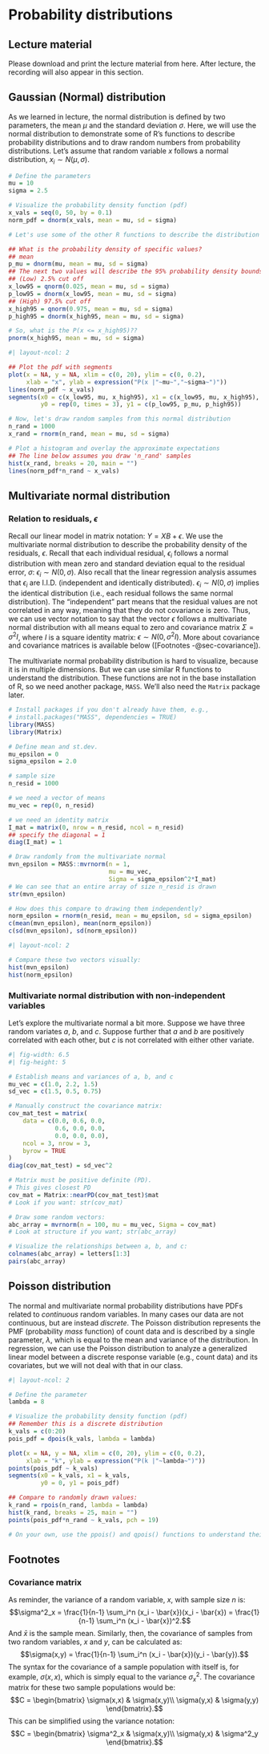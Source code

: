 # Probability distributions

## Lecture material

Please download and print the lecture material from here. After lecture, the recording will also appear in this section.

## Gaussian (Normal) distribution

As we learned in lecture, the normal distribution is defined by two parameters, the mean $\mu$ and the standard deviation $\sigma$. Here, we will use the normal distribution to demonstrate some of R's functions to describe probability distributions and to draw random numbers from probability distributions. Let's assume that random variable $x$ follows a normal distribution, $x_i \sim N(\mu, \sigma)$.

```r
# Define the parameters
mu = 10
sigma = 2.5

# Visualize the probability density function (pdf)
x_vals = seq(0, 50, by = 0.1)
norm_pdf = dnorm(x_vals, mean = mu, sd = sigma)

# Let's use some of the other R functions to describe the distribution

## What is the probability density of specific values?
## mean
p_mu = dnorm(mu, mean = mu, sd = sigma)
## The next two values will describe the 95% probability density bounds
## (Low) 2.5% cut off 
x_low95 = qnorm(0.025, mean = mu, sd = sigma)
p_low95 = dnorm(x_low95, mean = mu, sd = sigma)
## (High) 97.5% cut off
x_high95 = qnorm(0.975, mean = mu, sd = sigma)
p_high95 = dnorm(x_high95, mean = mu, sd = sigma)

# So, what is the P(x <= x_high95)??
pnorm(x_high95, mean = mu, sd = sigma)
```

```r
#| layout-ncol: 2

## Plot the pdf with segments
plot(x = NA, y = NA, xlim = c(0, 20), ylim = c(0, 0.2),
     xlab = "x", ylab = expression("P(x |"~mu~","~sigma~")"))
lines(norm_pdf ~ x_vals)
segments(x0 = c(x_low95, mu, x_high95), x1 = c(x_low95, mu, x_high95),
         y0 = rep(0, times = 3), y1 = c(p_low95, p_mu, p_high95))

# Now, let's draw random samples from this normal distribution
n_rand = 1000
x_rand = rnorm(n_rand, mean = mu, sd = sigma)

# Plot a histogram and overlay the approximate expectations
## The line below assumes you draw 'n_rand' samples
hist(x_rand, breaks = 20, main = "")
lines(norm_pdf*n_rand ~ x_vals)
```

## Multivariate normal distribution

### Relation to residuals, $\epsilon$

Recall our linear model in matrix notation: $Y = XB + \epsilon$. We use the multivariate normal distribution to describe the probability density of the residuals, $\epsilon$. Recall that each individual residual, $\epsilon_i$ follows a normal distribution with mean zero and standard deviation equal to the residual error, $\sigma$: $\epsilon_i \sim N(0, \sigma)$. Also recall that the linear regression analysis assumes that $\epsilon_i$ are I.I.D. (independent and identically distributed). $\epsilon_i \sim N(0, \sigma)$ implies the identical distribution (i.e., each residual follows the same normal distribution). The "independent" part means that the residual values are not correlated in any way, meaning that they do not covariance is zero. Thus, we can use vector notation to say that the vector $\epsilon$ follows a multivariate normal distribution with all means equal to zero and covariance matrix $\Sigma = \sigma^2 I$, where $I$ is a square identity matrix: $\epsilon \sim N(0, \sigma^2 I)$. More about covariance and covariance matrices is available below ([Footnotes -@sec-covariance]).

The multivariate normal probability distribution is hard to visualize, because it is in multiple dimensions. But we can use similar R functions to understand the distribution. These functions are not in the base installation of R, so we need another package, `MASS`. We'll also need the `Matrix` package later.

```r
# Install packages if you don't already have them, e.g., 
# install.packages("MASS", dependencies = TRUE)
library(MASS)
library(Matrix)

# Define mean and st.dev.
mu_epsilon = 0
sigma_epsilon = 2.0

# sample size
n_resid = 1000

# we need a vector of means
mu_vec = rep(0, n_resid)

# we need an identity matrix
I_mat = matrix(0, nrow = n_resid, ncol = n_resid)
## specify the diagonal = 1
diag(I_mat) = 1

# Draw randomly from the multivariate normal
mvn_epsilon = MASS::mvrnorm(n = 1, 
                            mu = mu_vec,
                            Sigma = sigma_epsilon^2*I_mat)
# We can see that an entire array of size n_resid is drawn
str(mvn_epsilon)

# How does this compare to drawing them independently?
norm_epsilon = rnorm(n_resid, mean = mu_epsilon, sd = sigma_epsilon)
c(mean(mvn_epsilon), mean(norm_epsilon))
c(sd(mvn_epsilon), sd(norm_epsilon))

```

```r
#| layout-ncol: 2

# Compare these two vectors visually:
hist(mvn_epsilon)
hist(norm_epsilon)
```

### Multivariate normal distribution with non-independent variables

Let's explore the multivariate normal a bit more. Suppose we have three random variates $a$, $b$, and $c$. Suppose further that $a$ and $b$ are positively correlated with each other, but $c$ is not correlated with either other variate.

```r
#| fig-width: 6.5
#| fig-height: 5

# Establish means and variances of a, b, and c
mu_vec = c(1.0, 2.2, 1.5)
sd_vec = c(1.5, 0.5, 0.75)

# Manually construct the covariance matrix:
cov_mat_test = matrix(
    data = c(0.0, 0.6, 0.0,
             0.6, 0.0, 0.0,
             0.0, 0.0, 0.0),
    ncol = 3, nrow = 3,
    byrow = TRUE
)
diag(cov_mat_test) = sd_vec^2

# Matrix must be positive definite (PD). 
# This gives closest PD
cov_mat = Matrix::nearPD(cov_mat_test)$mat
# Look if you want: str(cov_mat)

# Draw some random vectors:
abc_array = mvrnorm(n = 100, mu = mu_vec, Sigma = cov_mat)
# Look at structure if you want; str(abc_array)

# Visualize the relationships between a, b, and c:
colnames(abc_array) = letters[1:3]
pairs(abc_array)
```

## Poisson distribution

The normal and multivariate normal probability distributions have PDFs related to *continuous* random variables. In many cases our data are not continuous, but are instead *discrete*. The Poisson distribution represents the PMF (probability *mass* function) of count data and is described by a single parameter, $\lambda$, which is equal to the mean and variance of the distribution. In regression, we can use the Poisson distribution to analyze a generalized linear model between a discrete response variable (e.g., count data) and its covariates, but we will not deal with that in our class.

```r
#| layout-ncol: 2

# Define the parameter
lambda = 8

# Visualize the probability density function (pdf)
## Remember this is a discrete distribution
k_vals = c(0:20)
pois_pdf = dpois(k_vals, lambda = lambda)

plot(x = NA, y = NA, xlim = c(0, 20), ylim = c(0, 0.2),
     xlab = "k", ylab = expression("P(k |"~lambda~")"))
points(pois_pdf ~ k_vals)
segments(x0 = k_vals, x1 = k_vals,
         y0 = 0, y1 = pois_pdf)

## Compare to randomly drawn values:
k_rand = rpois(n_rand, lambda = lambda)
hist(k_rand, breaks = 25, main = "")
points(pois_pdf*n_rand ~ k_vals, pch = 19)

# On your own, use the ppois() and qpois() functions to understand their inputs/outputs
```

## Footnotes

### Covariance matrix {#sec-covariance}

As reminder, the variance of a random variable, $x$, with sample size $n$ is: $$\sigma^2_x = \frac{1}{n-1} \sum_i^n (x_i - \bar{x})(x_i - \bar{x}) = \frac{1}{n-1} \sum_i^n (x_i - \bar{x})^2.$$ And $\bar{x}$ is the sample mean. Similarly, then, the covariance of samples from two random variables, $x$ and $y$, can be calculated as: $$\sigma(x,y) = \frac{1}{n-1} \sum_i^n (x_i - \bar{x})(y_i - \bar{y}).$$ The syntax for the covariance of a sample population with itself is, for example, $\sigma(x, x)$, which is simply equal to the variance $\sigma_x^2$. The covariance matrix for these two sample populations would be: $$C = \begin{bmatrix}
\sigma(x,x) & \sigma(x,y)\\
\sigma(y,x) & \sigma(y,y)
\end{bmatrix}.$$ This can be simplified using the variance notation: $$C = \begin{bmatrix}
\sigma^2_x & \sigma(x,y)\\
\sigma(y,x) & \sigma^2_y
\end{bmatrix}.$$
